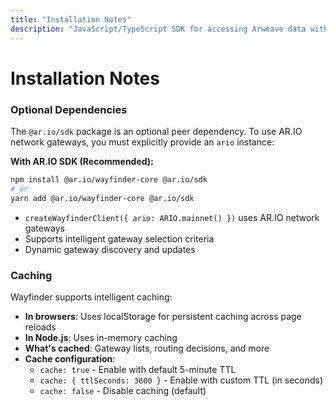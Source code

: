 ```yaml
---
title: "Installation Notes"
description: "JavaScript/TypeScript SDK for accessing Arweave data with built-in verification and gateway routing"
---
```


# Installation Notes

### Optional Dependencies

The `@ar.io/sdk` package is an optional peer dependency. To use AR.IO network gateways, you must explicitly provide an `ario` instance:

**With AR.IO SDK (Recommended):**
```bash
npm install @ar.io/wayfinder-core @ar.io/sdk
# or
yarn add @ar.io/wayfinder-core @ar.io/sdk
```
- `createWayfinderClient({ ario: ARIO.mainnet() })` uses AR.IO network gateways
- Supports intelligent gateway selection criteria
- Dynamic gateway discovery and updates

### Caching

Wayfinder supports intelligent caching:

- **In browsers**: Uses localStorage for persistent caching across page reloads
- **In Node.js**: Uses in-memory caching
- **What's cached**: Gateway lists, routing decisions, and more
- **Cache configuration**:
  - `cache: true` - Enable with default 5-minute TTL
  - `cache: { ttlSeconds: 3600 }` - Enable with custom TTL (in seconds)
  - `cache: false` - Disable caching (default)